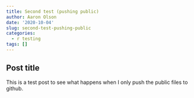 ```yaml
---
title: Second test (pushing public)
author: Aaron Olson
date: '2020-10-04'
slug: second-test-pushing-public
categories:
  - r testing
tags: []
---
```

## Post title
This is a test post to see what happens when I only push the public files to github.
